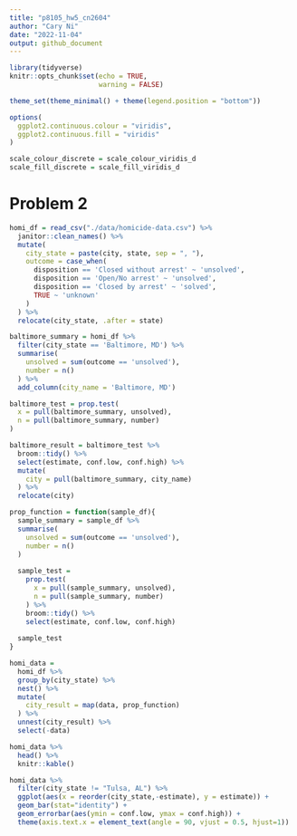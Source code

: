 ```yaml
---
title: "p8105_hw5_cn2604"
author: "Cary Ni"
date: "2022-11-04"
output: github_document
---
```


```r
library(tidyverse)
knitr::opts_chunk$set(echo = TRUE,
                      warning = FALSE)

theme_set(theme_minimal() + theme(legend.position = "bottom"))

options(
  ggplot2.continuous.colour = "viridis",
  ggplot2.continuous.fill = "viridis"
)

scale_colour_discrete = scale_colour_viridis_d
scale_fill_discrete = scale_fill_viridis_d
```
# Problem 2
```r
homi_df = read_csv("./data/homicide-data.csv") %>% 
  janitor::clean_names() %>% 
  mutate(
    city_state = paste(city, state, sep = ", "),
    outcome = case_when(
      disposition == 'Closed without arrest' ~ 'unsolved',
      disposition == 'Open/No arrest' ~ 'unsolved',
      disposition == 'Closed by arrest' ~ 'solved', 
      TRUE ~ 'unknown'
    )
  ) %>% 
  relocate(city_state, .after = state)
```

```r
baltimore_summary = homi_df %>% 
  filter(city_state == 'Baltimore, MD') %>% 
  summarise(
    unsolved = sum(outcome == 'unsolved'),
    number = n()
  ) %>% 
  add_column(city_name = 'Baltimore, MD')

baltimore_test = prop.test(
  x = pull(baltimore_summary, unsolved),
  n = pull(baltimore_summary, number)
) 

baltimore_result = baltimore_test %>% 
  broom::tidy() %>% 
  select(estimate, conf.low, conf.high) %>% 
  mutate(
    city = pull(baltimore_summary, city_name)
  ) %>% 
  relocate(city)
```

```r

prop_function = function(sample_df){
  sample_summary = sample_df %>% 
  summarise(
    unsolved = sum(outcome == 'unsolved'),
    number = n()
  )
  
  sample_test = 
    prop.test(
      x = pull(sample_summary, unsolved),
      n = pull(sample_summary, number)
    ) %>% 
    broom::tidy() %>% 
    select(estimate, conf.low, conf.high)
  
  sample_test
}
```

```r
homi_data = 
  homi_df %>% 
  group_by(city_state) %>% 
  nest() %>% 
  mutate(
    city_result = map(data, prop_function)
  ) %>% 
  unnest(city_result) %>% 
  select(-data)

homi_data %>% 
  head() %>% 
  knitr::kable()
```

```r

homi_data %>% 
  filter(city_state != "Tulsa, AL") %>% 
  ggplot(aes(x = reorder(city_state,-estimate), y = estimate)) + 
  geom_bar(stat="identity") +
  geom_errorbar(aes(ymin = conf.low, ymax = conf.high)) +
  theme(axis.text.x = element_text(angle = 90, vjust = 0.5, hjust=1))
```



